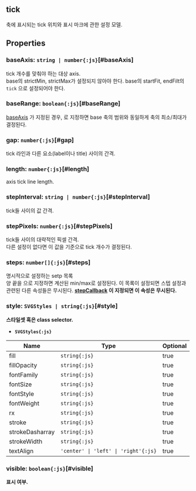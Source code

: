 ## **tick**
축에 표시되는 tick 위치와 표시 마크에 관한 설정 모델.
## Properties

### baseAxis: `string | number{:js}`[#baseAxis]
tick 개수를 맞춰야 하는 대상 axis.<br/>
base의 strictMin, strictMax가 설정되지 않아야 한다.
base의 startFit, endFilt의 `tick` 으로 설정되어야 한다.  
<DefaultValue value="undefined" contents=""></DefaultValue>
### baseRange: `boolean{:js}`[#baseRange]
[baseAxis](#baseaxis) 가 지정된 경우, <Content type="keyword" value="true"></Content>로 지정하면 base 축의 범위와 동일하게
축의 최소/최대가 결정된다.  
<DefaultValue value="false" contents=""></DefaultValue>
### gap: `number{:js}`[#gap]
tick 라인과 다른 요소(label이나 title) 사이의 간격.  
<DefaultValue value="3" contents=""></DefaultValue>
### length: `number{:js}`[#length]
axis tick line length.  
<DefaultValue value="7" contents=""></DefaultValue>
### stepInterval: `string | number{:js}`[#stepInterval]
tick들 사이의 값 간격.  
<DefaultValue value="undefined" contents=""></DefaultValue>
### stepPixels: `number{:js}`[#stepPixels]
tick들 사이의 대략적인 픽셀 간격.<br/>
다른 설정이 없다면 이 값을 기준으로 tick 개수가 결정된다.  
<DefaultValue value="72" contents=""></DefaultValue>
### steps: `number[]{:js}`[#steps]
명시적으로 설정하는 setp 목록<br/>
양 끝을 <Content type="keyword" value="NaN"></Content>으로 지정하면 계산된 min/max로 설정된다.
이 목록이 설정되면 스텝 설정과 관련된 다른 속성들은 무시된다.<b/> [stepCallback](#stepcallback) 이 지정되면 이 속성은 무시된다.  
<DefaultValue value="undefined" contents=""></DefaultValue>
### style: `SVGStyles | string{:js}`[#style]
스타일셋 혹은 class selector.  
- `SVGStyles{:js}` 

| Name | Type | Optional |  
| ----- | ----- | ----- |  
| fill | `string{:js}` | true |  
| fillOpacity | `string{:js}` | true |  
| fontFamily | `string{:js}` | true |  
| fontSize | `string{:js}` | true |  
| fontStyle | `string{:js}` | true |  
| fontWeight | `string{:js}` | true |  
| rx | `string{:js}` | true |  
| stroke | `string{:js}` | true |  
| strokeDasharray | `string{:js}` | true |  
| strokeWidth | `string{:js}` | true |  
| textAlign | `'center' \| 'left' \| 'right'{:js}` | true |<DefaultValue value="undefined" contents=""></DefaultValue>
### visible: `boolean{:js}`[#visible]
표시 여부.  
<DefaultValue value="true" contents=""></DefaultValue>